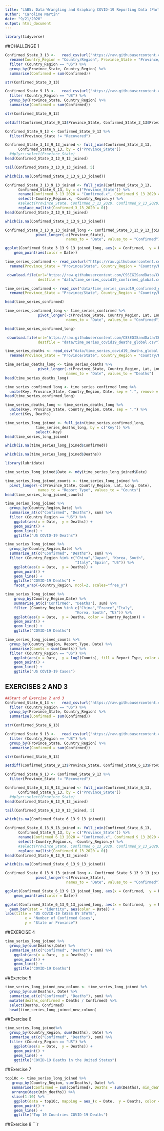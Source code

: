 ```yaml
---
title: "LAB5: Data Wrangling and Graphing COVID-19 Reporting Data (Part 2)"
author: "Caroline Martin"
date: "9/21/2020"
output: html_document
---
```


```r
library(tidyverse)
```

##CHALLENGE 1
```r
Confirmed_State_3_13 <-   read_csv(url("https://raw.githubusercontent.com/CSSEGISandData/COVID-19/master/csse_covid_19_data/csse_covid_19_daily_reports/03-13-2020.csv")) %>%
  rename(Country_Region = "Country/Region", Province_State = "Province/State") %>% 
  filter (Country_Region == "US") %>% 
  group_by(Province_State, Country_Region) %>% 
  summarise(Confirmed = sum(Confirmed)) 
```

```r
str(Confirmed_State_3_13)
```

```r
Confirmed_State_9_13 <-   read_csv(url("https://raw.githubusercontent.com/CSSEGISandData/COVID-19/master/csse_covid_19_data/csse_covid_19_daily_reports/09-13-2020.csv")) %>% 
  filter (Country_Region == "US") %>% 
  group_by(Province_State, Country_Region) %>% 
  summarise(Confirmed = sum(Confirmed)) 
```

```r
str(Confirmed_State_9_13)
```

```r
setdiff(Confirmed_State_9_13$Province_State, Confirmed_State_3_13$Province_State)
```

```r
Confirmed_State_9_13 <- Confirmed_State_9_13 %>% 
  filter(Province_State != "Recovered") 
```

```r
Confirmed_State_3_13_9_13_joined <- full_join(Confirmed_State_3_13,
      Confirmed_State_9_13, by = c("Province_State"))
  #dplyr::select(Province_State)
head(Confirmed_State_3_13_9_13_joined)
```

```r
tail(Confirmed_State_3_13_9_13_joined, 5)
```

```r
which(is.na(Confirmed_State_3_13_9_13_joined))
```

```r
Confirmed_State_3_13_9_13_joined <- full_join(Confirmed_State_3_13,
      Confirmed_State_9_13, by = c("Province_State")) %>% 
      rename(Confirmed_3_13_2020 = "Confirmed.x", Confirmed_9_13_2020 = "Confirmed.y") %>% 
      select(-Country_Region.x, -Country_Region.y) %>% 
      #select(Province_State, Confirmed_3_13_2020, Confirmed_9_13_2020) %>% 
      replace_na(list(Confirmed_3_13_2020 = 0))
head(Confirmed_State_3_13_9_13_joined)
```

```r
which(is.na(Confirmed_State_3_13_9_13_joined))
```

```r
Confirmed_State_3_13_9_13_joined_long <- Confirmed_State_3_13_9_13_joined %>% 
              pivot_longer(-c(Province_State),
                            names_to = "Date", values_to = "Confirmed")
```

```r
ggplot(Confirmed_State_3_13_9_13_joined_long, aes(x = Confirmed,  y = Province_State))  + 
    geom_point(aes(color = Date)) 
```

```r
time_series_confirmed <- read_csv(url("https://raw.githubusercontent.com/CSSEGISandData/COVID-19/master/csse_covid_19_data/csse_covid_19_time_series/time_series_covid19_confirmed_global.csv")) %>%
  rename(Province_State = "Province/State", Country_Region = "Country/Region")
```

```r
 download.file(url="https://raw.githubusercontent.com/CSSEGISandData/COVID-19/master/csse_covid_19_data/csse_covid_19_time_series/time_series_covid19_confirmed_global.csv", 
               destfile = "data/time_series_covid19_confirmed_global.csv")
```

```r
time_series_confirmed <- read_csv("data/time_series_covid19_confirmed_global.csv")%>%
  rename(Province_State = "Province/State", Country_Region = "Country/Region")
```

```r
head(time_series_confirmed)
```
```r
time_series_confirmed_long <- time_series_confirmed %>% 
               pivot_longer(-c(Province_State, Country_Region, Lat, Long),
                            names_to = "Date", values_to = "Confirmed")
```

```r
head(time_series_confirmed_long)
```

```r
 download.file(url="https://raw.githubusercontent.com/CSSEGISandData/COVID-19/master/csse_covid_19_data/csse_covid_19_time_series/time_series_covid19_deaths_global.csv", 
               destfile = "data/time_series_covid19_deaths_global.csv")
```

```r
time_series_deaths <- read_csv("data/time_series_covid19_deaths_global.csv")%>%
  rename(Province_State = "Province/State", Country_Region = "Country/Region")
```

```r
time_series_deaths_long <- time_series_deaths %>% 
               pivot_longer(-c(Province_State, Country_Region, Lat, Long),
                            names_to = "Date", values_to = "Deaths") 
head(time_series_deaths_long)
```

```r
time_series_confirmed_long <- time_series_confirmed_long %>% 
  unite(Key, Province_State, Country_Region, Date, sep = ".", remove = FALSE)
head(time_series_confirmed_long)
```

```r
time_series_deaths_long <- time_series_deaths_long %>% 
  unite(Key, Province_State, Country_Region, Date, sep = ".") %>% 
  select(Key, Deaths)
```

```r
time_series_long_joined <- full_join(time_series_confirmed_long,
              time_series_deaths_long, by = c("Key")) %>% 
              select(-Key)
head(time_series_long_joined)
```

```r
which(is.na(time_series_long_joined$Confirmed))
```

```r
which(is.na(time_series_long_joined$Deaths))
```

```r
library(lubridate)
```

```r
time_series_long_joined$Date <- mdy(time_series_long_joined$Date)
```

```r
time_series_long_joined_counts <- time_series_long_joined %>% 
  pivot_longer(-c(Province_State, Country_Region, Lat, Long, Date),
               names_to = "Report_Type", values_to = "Counts")
head(time_series_long_joined_counts)
```

```r
time_series_long_joined %>% 
  group_by(Country_Region,Date) %>% 
  summarise_at(c("Confirmed", "Deaths"), sum) %>% 
  filter (Country_Region == "US") %>% 
    ggplot(aes(x = Date,  y = Deaths)) + 
    geom_point() +
    geom_line() +
    ggtitle("US COVID-19 Deaths")
```

```r
time_series_long_joined %>% 
  group_by(Country_Region,Date) %>% 
  summarise_at(c("Confirmed", "Deaths"), sum) %>% 
  filter (Country_Region %in% c("China","Japan", "Korea, South",
                                "Italy","Spain", "US")) %>% 
    ggplot(aes(x = Date,  y = Deaths)) + 
    geom_point() +
    geom_line() +
    ggtitle("COVID-19 Deaths") +
    facet_wrap(~Country_Region, ncol=2, scales="free_y")
```

```r
time_series_long_joined %>% 
    group_by(Country_Region,Date) %>% 
    summarise_at(c("Confirmed", "Deaths"), sum) %>% 
    filter (Country_Region %in% c("China","France","Italy", 
                                "Korea, South", "US")) %>% 
    ggplot(aes(x = Date,  y = Deaths, color = Country_Region)) + 
    geom_point() +
    geom_line() +
    ggtitle("COVID-19 Deaths")
```

```r
time_series_long_joined_counts %>% 
  group_by(Country_Region, Report_Type, Date) %>% 
  summarise(Counts = sum(Counts)) %>% 
  filter (Country_Region == "US") %>% 
    ggplot(aes(x = Date,  y = log2(Counts), fill = Report_Type, color = Report_Type)) + 
    geom_point() +
    geom_line() +
    ggtitle("US COVID-19 Cases")
```

## EXERCISES 2 AND 3
```r
##Start of Exercise 2 and 3
Confirmed_State_6_13 <-   read_csv(url("https://raw.githubusercontent.com/CSSEGISandData/COVID-19/master/csse_covid_19_data/csse_covid_19_daily_reports/06-13-2020.csv")) %>%
  filter (Country_Region == "US") %>% 
  group_by(Province_State, Country_Region) %>% 
  summarise(Confirmed = sum(Confirmed))
```

```r
str(Confirmed_State_6_13)
```

```r
Confirmed_State_9_13 <-   read_csv(url("https://raw.githubusercontent.com/CSSEGISandData/COVID-19/master/csse_covid_19_data/csse_covid_19_daily_reports/09-13-2020.csv")) %>% 
  filter (Country_Region == "US") %>% 
  group_by(Province_State, Country_Region) %>% 
  summarise(Confirmed = sum(Confirmed)) 
```

```r
str(Confirmed_State_9_13)
```

```r
setdiff(Confirmed_State_9_13$Province_State, Confirmed_State_6_13$Province_State)
```


```r
Confirmed_State_9_13 <- Confirmed_State_9_13 %>% 
  filter(Province_State != "Recovered") 
```

```r
Confirmed_State_6_13_9_13_joined <- full_join(Confirmed_State_6_13,
      Confirmed_State_9_13, by = c("Province_State"))
  #dplyr::select(Province_State)
head(Confirmed_State_6_13_9_13_joined)
```

```r
tail(Confirmed_State_6_13_9_13_joined, 5)
```

```r
which(is.na(Confirmed_State_6_13_9_13_joined))
```

```r
Confirmed_State_6_13_9_13_joined <- full_join(Confirmed_State_6_13,
      Confirmed_State_9_13, by = c("Province_State")) %>% 
      rename(Confirmed_6_13_2020 = "Confirmed.x", Confirmed_9_13_2020 = "Confirmed.y") %>% 
      select(-Country_Region.x, -Country_Region.y) %>% 
      #select(Province_State, Confirmed_6_13_2020, Confirmed_9_13_2020) %>% 
      replace_na(list(Confirmed_6_13_2020 = 0))
head(Confirmed_State_6_13_9_13_joined)
```

```r
which(is.na(Confirmed_State_6_13_9_13_joined))
```

```r
Confirmed_State_6_13_9_13_joined_long <- Confirmed_State_6_13_9_13_joined %>% 
              pivot_longer(-c(Province_State),
                            names_to = "Date", values_to = "Confirmed")
```

```r
ggplot(Confirmed_State_6_13_9_13_joined_long, aes(x = Confirmed,  y = Province_State))  + 
    geom_point(aes(color = Date)) 
```

```r
ggplot(Confirmed_State_6_13_9_13_joined_long, aes(x = Confirmed,  y = Province_State)) +
  geom_bar(stat = "identity", aes(color = Date)) +
labs(title = "US COVID-19 CASES BY STATE",
         x = "Number of Confirmed Cases",
         y = "State or Province")
```

##EXERCISE 4
```r
time_series_long_joined %>% 
  group_by(sum(Deaths),Date) %>% 
  summarise_at(c("Confirmed", "Deaths"), sum) %>% 
    ggplot(aes(x = Date,  y = Deaths)) + 
    geom_point() +
    geom_line() +
    ggtitle("COVID-19 Deaths")
```

##Exercise 5
```r
time_series_long_joined_new_column <- time_series_long_joined %>% 
  group_by(sum(Deaths), Date) %>% 
  summarise_at(c("Confirmed", "Deaths"), sum) %>% 
  mutate(deaths_confirmed = Deaths / Confirmed) %>% 
  select(Deaths, Confirmed)
  head(time_series_long_joined_new_column)
```

##Exercise 6
```r
time_series_long_joined%>% 
  group_by(Country_Region, sum(Deaths), Date) %>% 
  summarise_at(c("Confirmed", "Deaths"), sum) %>% 
  filter (Country_Region == "US") %>% 
    ggplot(aes(x = Date,  y = Deaths)) + 
    geom_point() +
    geom_line() +
    ggtitle("COVID-19 Deaths in the United States")
```

##Exercise 7
```r
top10c <- time_series_long_joined %>%
   group_by(Country_Region, sum(Deaths), Date) %>%
   summarise(Confirmed = sum(Confirmed), Deaths = sum(Deaths), min_deaths = min(Deaths)) %>%
   arrange(desc(min_deaths)) %>%
   slice(1:10) %>% 
    ggplot(data = top10c, mapping = aes_(x = Date,  y = Deaths, color = Country_Region)) + 
    geom_point() +
    geom_line() +
    ggtitle("Top 10 Countries COVID-19 Deaths")

```


##Exercise 8
```r
